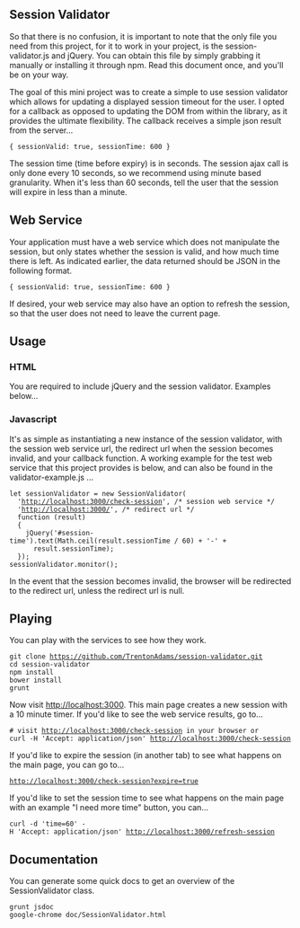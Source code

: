 == Session Validator ==
So that there is no confusion, it is important to note that the only file you
need from this project, for it to work in your project, is the
session-validator.js and jQuery.  You can obtain this file by simply grabbing
it manually or installing it through npm.  Read this document once, and you'll
be on your way.

The goal of this mini project was to create a simple to use session validator
which allows for updating a displayed session timeout for the user.  I opted for
a callback as opposed to updating the DOM from within the library, as it
provides the ultimate flexibility.  The callback receives a simple json result
from the server...

 { sessionValid: true, sessionTime: 600 }

The session time (time before expiry) is in seconds.  The session ajax call
is only done every 10 seconds, so we recommend using minute based granularity.
When it's less than 60 seconds, tell the user that the session will expire in
less than a minute.

== Web Service ==
Your application must have a web service which does not manipulate the session,
but only states whether the session is valid, and how much time there is left.
As indicated earlier, the data returned should be JSON in the following format.

 { sessionValid: true, sessionTime: 600 }

If desired, your web service may also have an option to refresh the session,
so that the user does not need to leave the current page.

== Usage ==
=== HTML ===
You are required to include jQuery and the session validator.  Examples below...

  <script type="text/javascript" src="/components/jquery/dist/jquery.min.js"></script>
  <script type="text/javascript" src="/js/session-validator.js"></script>

=== Javascript ===
It's as simple as instantiating a new instance of the session validator, with
the session web service url, the redirect url when the session becomes invalid,
and your callback function.  A working example for the test web service
that this project provides is below, and can also be found in the
validator-example.js ...

 let sessionValidator = new SessionValidator(
   'http://localhost:3000/check-session', /* session web service */
   'http://localhost:3000/', /* redirect url */
   function (result)
   {
     jQuery('#session-time').text(Math.ceil(result.sessionTime / 60) + '-' +
       result.sessionTime);
   });
 sessionValidator.monitor();

In the event that the session becomes invalid, the browser will be redirected
to the redirect url, unless the redirect url is null.

== Playing ==
You can play with the services to see how they work.

 git clone https://github.com/TrentonAdams/session-validator.git
 cd session-validator
 npm install
 bower install
 grunt

Now visit http://localhost:3000.  This main page creates a new session with a
10 minute timer.  If you'd like to see the web service results, go to...

 # visit http://localhost:3000/check-session in your browser or
 curl -H 'Accept: application/json' http://localhost:3000/check-session

If you'd like to expire the session (in another tab) to see what happens on the
main page, you can go to...

 http://localhost:3000/check-session?expire=true

If you'd like to set the session time to see what happens on the
main page with an example "I need more time" button, you can...

 curl -d 'time=60' -H 'Accept: application/json' http://localhost:3000/refresh-session

== Documentation ==
You can generate some quick docs to get an overview of the SessionValidator
class.

 grunt jsdoc
 google-chrome doc/SessionValidator.html
